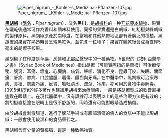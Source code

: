 [[File:Piper_nigrum_-_Köhler–s_Medizinal-Pflanzen-107.jpg|left]]

'''[[黑胡椒|黑胡椒]]'''（[[双名法|學名]]：''Piper nigrum''），又名'''黑川'''，是[[胡椒科|胡椒科]]的一种[[開花植物|开花]][[藤本植物|藤本植物]]，果實在曬乾後通常可作為香料和調味料使用。同樣的果實還是白胡椒、紅胡椒與綠胡椒的製作原料。黑胡椒原產於南印度，在當地和其他熱帶地區都有著廣泛的種植。黑胡椒的果實在熟透時會呈現黑紅色，並包含一粒種子；果實在曬乾後會成為直徑5毫米的胡椒子核果。

黑胡椒子在印度是草藥、悉達和[[尤那尼医学|尤那尼醫學]]中的一種藥物。5世紀的《敘利亞醫學之書》（Syriac Book of Medicines）指出胡椒（可能實際指的是蓽撥）可治療便秘、腹瀉、耳痛、壞疽、心臟病、疝氣、聲嘶、消化不良、昆蟲叮咬、失眠、關節痛、肝病、肺病、口腔膿腫、曬傷、齲齒與牙痛。在中醫學中，黑胡椒可治療寒痰、食積、脘腹冷痛、反胃、嘔吐清水、洩瀉、冷痢，亦可用於食物中毒解毒。[39]5世紀後的許多著作也建議用胡椒來治療眼疾，一般是將胡椒製成的軟膏直接塗敷在眼睛上。在現代醫學中，沒有證據可以表明以上的這些治療方法是有效的；將胡椒直接塗在眼睛上是很不舒服的，同時還有可能對眼睛造成損傷。

由於胡椒會刺激腸道，進行了腹部手術或有腹部潰瘍的病人的食譜中不能出現胡椒：一般會使用較溫和的食品替代之。

黑胡椒含有少量的黃樟腦，這是一種致癌物質。
